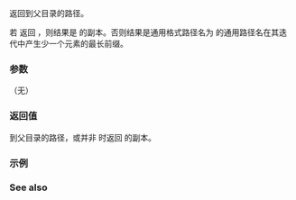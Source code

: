 {{cpp/filesystem/path/title|parent_path}}
{{cpp/filesystem/path/navbar}}
{{dcl begin}}
{{dcl|since=c++17|1=
path parent_path() const;
}}
{{dcl end}}

返回到父目录的路径。

若 {{c|has_relative_path()}} 返回 {{c|false}}，则结果是 {{c|*this}} 的副本。否则结果是通用格式路径名为 {{c|*this}} 的通用路径名在其迭代中产生少一个元素的最长前缀。

===参数===
（无）

===返回值===
到父目录的路径，或并非 {{c|has_relative_path()}} 时返回 {{c|*this}} 的副本。

{{cpp/impldef exception}}

===示例===
{{example
|code=
#include &lt;filesystem&gt;
#include &lt;iostream&gt;
namespace fs = std::filesystem;

int main()
{
    for(fs::path p : {"/var/tmp/example.txt", "/", "/var/tmp/."})
        std::cout &lt;&lt; p
                  &lt;&lt; " 的父路径为 " &lt;&lt; p.parent_path() &lt;&lt; '\n';
}
|p=true
|output=
"/var/tmp/example.txt" 的父路径为 "/var/tmp"
"/" 的父路径为 "/"
"/var/tmp/." 的父路径为 "/var/tmp"
}}

===See also===
{{dsc begin}}
{{dsc inc|cpp/filesystem/path/dsc root_name}}
{{dsc inc|cpp/filesystem/path/dsc root_directory}}
{{dsc inc|cpp/filesystem/path/dsc root_path}}
{{dsc end}}

{{langlinks|en|es|ja|ru}}